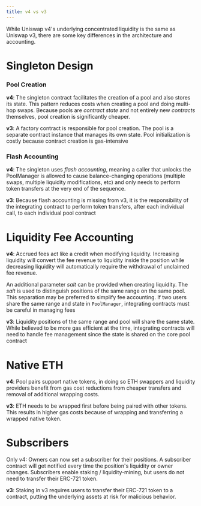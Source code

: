 ```yaml
---
title: v4 vs v3
---
```


While Uniswap v4's underlying concentrated liquidity is the same as Uniswap v3,
there are some key differences in the architecture and accounting.

# Singleton Design

### Pool Creation

**v4**: The singleton contract facilitates the creation of a pool and 
also stores its state. This pattern reduces costs when creating a pool
and doing multi-hop swaps. Because pools are _contract state_ and not entirely new _contracts_ themselves, pool creation is significantly cheaper.

**v3**: A factory contract is responsible for pool creation. The pool is
a separate contract instance that manages its own state. Pool initialization
is costly because contract creation is gas-intensive

### Flash Accounting

**v4**: The singleton uses _flash accounting_, meaning a caller that unlocks the PoolManager
is allowed to cause balance-changing operations (multiple swaps, multiple liquidity modifications, etc)
and only needs to perform token transfers at the very end of the sequence.

**v3**: Because flash accounting is missing from v3, it is the responsibility
of the integrating contract to perform token transfers, after each individual call, to each individual pool contract

# Liquidity Fee Accounting 

**v4**: Accrued fees act like a credit when modifying liquidity.
Increasing liquidity will convert the fee revenue to liquidity
inside the position while decreasing liquidity will automatically
require the withdrawal of unclaimed fee revenue.

An additional parameter _salt_ can be provided when creating liquidity. The
_salt_ is used to distinguish positions of the same range on the same pool.
This separation may be preferred to simplify fee accounting. If two users share the same
range and state in `PoolManager`, integrating contracts must be careful in managing
fees

**v3**: Liquidity positions of the same range and pool will share the same state. While believed to 
be more gas efficient at the time, integrating contracts will need to handle fee management since
the state is shared on the core pool contract

# Native ETH

**v4**: Pool pairs support native tokens, in doing so ETH swappers and
liquidity providers benefit from gas cost reductions from cheaper
transfers and removal of additional wrapping costs.

**v3**: ETH needs to be wrapped first before being paired with other tokens.
This results in higher gas costs because of wrapping and transferring
a wrapped native token.

# Subscribers

Only v4: Owners can now set a subscriber for their positions.
A subscriber contract will get notified every time the position's liquidity
or owner changes. Subscribers enable staking / liquidity-mining, but users do not need
to transfer their ERC-721 token.

**v3**: Staking in v3 requires users to transfer their ERC-721 token to a contract, putting the underlying assets at risk for malicious behavior.